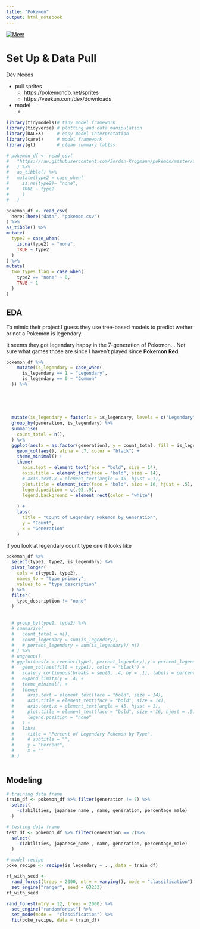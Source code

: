 ```yaml
---
title: "Pokemon"
output: html_notebook
---
```


[![Mew](https://img.pokemondb.net/sprites/red-blue/normal/mew.png)](http://pokemondb.net/pokedex/mew)


# Set Up & Data Pull

Dev Needs

+ pull sprites 
  + https://pokemondb.net/sprites
  + https://veekun.com/dex/downloads
  
+ model
  + 
  

```r
library(tidymodels)# tidy model framework
library(tidyverse) # plotting and data manipulation
library(DALEX)     # easy model interpretation
library(caret)     # model framework
library(gt)        # clean summary tablss
```

```r
# pokemon_df <- read_csv(
#   "https://raw.githubusercontent.com/Jordan-Krogmann/pokemon/master/data/pokemon.csv"
#   ) %>% 
#   as_tibble() %>% 
#   mutate(type2 = case_when(
#     is.na(type2)~ "none",
#     TRUE ~ type2
#     )
#   )

pokemon_df <- read_csv(
  here::here("data", "pokemon.csv")
) %>% 
as_tibble() %>% 
mutate(
  type2 = case_when(
    is.na(type2) ~ "none",
    TRUE ~ type2
  )
) %>% 
mutate(
  two_types_flag = case_when(
    type2 == "none" ~ 0,
    TRUE ~ 1
  )
)
```

## EDA

To mimic their project I guess they use tree-based models to predict wether or not a Pokemon is legendary.

It seems they got legendary happy in the 7-generation of Pokemon... Not sure what games those are since I haven't played since **Pokemon Red**.

```r
pokemon_df %>% 
    mutate(is_legendary = case_when(
      is_legendary == 1 ~ "Legendary",
      is_legendary == 0 ~ "Common"
  )) %>% 
  
  
  
  
  
  mutate(is_legendary = factor(x = is_legendary, levels = c("Legendary", "Common"))) %>% 
  group_by(generation, is_legendary) %>% 
  summarise(
    count_total = n(),
  ) %>% 
  ggplot(aes(x = as.factor(generation), y = count_total, fill = is_legendary)) + 
    geom_col(aes(), alpha = .7, color = "black") + 
    theme_minimal() + 
    theme(
      axis.text = element_text(face = "bold", size = 14),
      axis.title = element_text(face = "bold", size = 14),
      # axis.text.x = element_text(angle = 45, hjust = 1),
      plot.title = element_text(face = "bold", size = 18, hjust = .5),
      legend.position = c(.95,.9),
      legend.background = element_rect(color = "white")
      
    ) + 
    labs(
      title = "Count of Legendary Pokemon by Generation",
      y = "Count",
      x = "Generation"
    )
```


If you look at legendary count type one it looks like 
```r
pokemon_df %>% 
  select(type1, type2, is_legendary) %>% 
  pivot_longer(
    cols = c(type1, type2),
    names_to = "type_primary",
    values_to = "type_description"
  ) %>% 
  filter(
    type_description != "none"
  )
  
  
  # group_by(type1, type2) %>% 
  # summarise(
  #   count_total = n(),
  #   count_legendary = sum(is_legendary),
  #   # percent_legendary = sum(is_legendary)/ n()
  # ) %>% 
  # ungroup()
  # ggplot(aes(x = reorder(type1, percent_legendary),y = percent_legendary))  +
  #   geom_col(aes(fill = type1), color = "black") + 
  #   scale_y_continuous(breaks = seq(0, .4, by = .1), labels = percent) +
  #   expand_limits(y = .4) + 
  #   theme_minimal() + 
  #   theme(
  #     axis.text = element_text(face = "bold", size = 14),
  #     axis.title = element_text(face = "bold", size = 14),
  #     axis.text.x = element_text(angle = 45, hjust = 1),
  #     plot.title = element_text(face = "bold", size = 16, hjust = .5),
  #     legend.position = "none"
  #   ) + 
  #   labs(
  #     title = "Percent of Legendary Pokemon by Type",
  #     # subtitle = "",
  #     y = "Percent",
  #     x = ""
  # )
    
```

## Modeling

```r
# training data frame
train_df <- pokemon_df %>% filter(generation != 7) %>% 
  select(
    -c(abilities, japanese_name , name, generation, percentage_male)
  ) 

# testing data frame
test_df <- pokemon_df %>% filter(generation == 7)%>% 
  select(
    -c(abilities, japanese_name , name, generation, percentage_male)
  )
```

```r
# model recipe
poke_recipe <- recipe(is_legendary ~ . , data = train_df)
```


```r
rf_with_seed <- 
  rand_forest(trees = 2000, mtry = varying(), mode = "classification") %>%
  set_engine("ranger", seed = 63233)
rf_with_seed
```


```r
rand_forest(mtry = 12, trees = 2000) %>%
  set_engine("randomforest") %>%
  set_mode(mode =  "classification") %>% 
  fit(poke_recipe, data = train_df)
```



